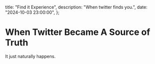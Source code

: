
  title: "Find it Experience",
  description: "When twitter finds you.",
  date: "2024-10-03 23:00:00",
};

# When Twitter Became A Source of Truth

It just naturally happens.
<IconToggle />
